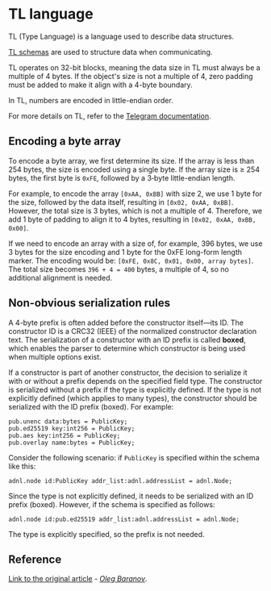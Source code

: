 
# TL language
TL (Type Language) is a language used to describe data structures.

[TL schemas](https://github.com/ton-blockchain/ton/tree/master/tl/generate/scheme) are used to structure data when communicating. 

TL operates on 32-bit blocks, meaning the data size in TL must always be a multiple of 4 bytes. If the object's size is not a multiple of 4, zero padding must be added to make it align with a 4-byte boundary.

In TL, numbers are encoded in little-endian order.

For more details on TL, refer to the [Telegram documentation](https://core.telegram.org/mtproto/TL).


## Encoding a byte array
To encode a byte array, we first determine its size. If the array is less than 254 bytes, the size is encoded using a single byte. If the array size is ≥ 254 bytes, the first byte is `0xFE`, followed by a 3‑byte little-endian length.

For example, to encode the array `[0xAA, 0xBB]` with size 2, we use 1 byte for the size, followed by the data itself, resulting in `[0x02, 0xAA, 0xBB]`. However, the total size is 3 bytes, which is not a multiple of 4. Therefore, we add 1 byte of padding to align it to 4 bytes, resulting in `[0x02, 0xAA, 0xBB, 0x00]`.

If we need to encode an array with a size of, for example, 396 bytes, we use 3 bytes for the size encoding and 1 byte for the 0xFE long-form length marker. The encoding would be: `[0xFE, 0x8C, 0x01, 0x00, array bytes]`. The total size becomes `396 + 4 = 400` bytes, a multiple of 4, so no additional alignment is needed.

## Non-obvious serialization rules

A 4-byte prefix is often added before the constructor itself—its ID. The constructor ID is a CRC32 (IEEE) of the normalized constructor declaration text. The serialization of a constructor with an ID prefix is called **boxed**, which enables the parser to determine which constructor is being used when multiple options exist.

If a constructor is part of another constructor, the decision to serialize it with or without a prefix depends on the specified field type. The constructor is serialized without a prefix if the type is explicitly defined. If the type is not explicitly defined (which applies to many types), the constructor should be serialized with the ID prefix (boxed). For example:

```tl
pub.unenc data:bytes = PublicKey;
pub.ed25519 key:int256 = PublicKey;
pub.aes key:int256 = PublicKey;
pub.overlay name:bytes = PublicKey;
```

Consider the following scenario: if `PublicKey` is specified within the schema like this:

```tl
adnl.node id:PublicKey addr_list:adnl.addressList = adnl.Node;
```

Since the type is not explicitly defined, it needs to be serialized with an ID prefix (boxed). However, if the schema is specified as follows:

```tl
adnl.node id:pub.ed25519 addr_list:adnl.addressList = adnl.Node;
```

The type is explicitly specified, so the prefix is not needed.

## Reference

[Link to the original article](https://github.com/xssnick/ton-deep-doc/blob/master/TL.md) - _[Oleg Baranov](https://github.com/xssnick)_.
<Feedback />

